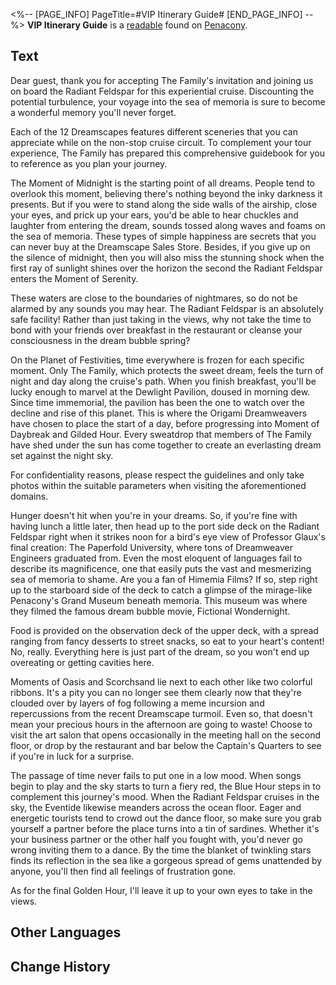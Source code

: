 <%-- [PAGE_INFO]
PageTitle=#VIP Itinerary Guide#
[END_PAGE_INFO] --%>
{{Readable Infobox
|id           = 375
|partIds      = 190670
|title        = 
|image        = Item Penacony Readable 2.png
|world        = Penacony
|parts        = 1
|author       = <!--to be added-->
|description  = A sightseeing itinerary guide for VIP guests aboard the Radiant Feldspar.
|part1        = VIP Itinerary Guide
|source1      = {{cx|Source missing}}
|characters   = 
|factions     = Penacony; The Family
}}
'''VIP Itinerary Guide''' is a [[readable]] found on [[Penacony]].
<!--
==Location==
{{Map Embed|<map name>|<marker id>}}
-->
==Text==
Dear guest, thank you for accepting The Family's invitation and joining us on board the Radiant Feldspar for this experiential cruise. Discounting the potential turbulence, your voyage into the sea of memoria is sure to become a wonderful memory you'll never forget.

Each of the 12 Dreamscapes features different sceneries that you can appreciate while on the non-stop cruise circuit. To complement your tour experience, The Family has prepared this comprehensive guidebook for you to reference as you plan your journey.

The Moment of Midnight is the starting point of all dreams. People tend to overlook this moment, believing there's nothing beyond the inky darkness it presents. But if you were to stand along the side walls of the airship, close your eyes, and prick up your ears, you'd be able to hear chuckles and laughter from entering the dream, sounds tossed along waves and foams on the sea of memoria. These types of simple happiness are secrets that you can never buy at the Dreamscape Sales Store. Besides, if you give up on the silence of midnight, then you will also miss the stunning shock when the first ray of sunlight shines over the horizon the second the Radiant Feldspar enters the Moment of Serenity.

These waters are close to the boundaries of nightmares, so do not be alarmed by any sounds you may hear. The Radiant Feldspar is an absolutely safe facility! Rather than just taking in the views, why not take the time to bond with your friends over breakfast in the restaurant or cleanse your consciousness in the dream bubble spring?

On the Planet of Festivities, time everywhere is frozen for each specific moment. Only The Family, which protects the sweet dream, feels the turn of night and day along the cruise's path. When you finish breakfast, you'll be lucky enough to marvel at the Dewlight Pavilion, doused in morning dew. Since time immemorial, the pavilion has been the one to watch over the decline and rise of this planet. This is where the Origami Dreamweavers have chosen to place the start of a day, before progressing into Moment of Daybreak and Gilded Hour. Every sweatdrop that members of The Family have shed under the sun has come together to create an everlasting dream set against the night sky.

For confidentiality reasons, please respect the guidelines and only take photos within the suitable parameters when visiting the aforementioned domains.

Hunger doesn't hit when you're in your dreams. So, if you're fine with having lunch a little later, then head up to the port side deck on the Radiant Feldspar right when it strikes noon for a bird's eye view of Professor Glaux's final creation: The Paperfold University, where tons of Dreamweaver Engineers graduated from. Even the most eloquent of languages fail to describe its magnificence, one that easily puts the vast and mesmerizing sea of memoria to shame. Are you a fan of Himemia Films? If so, step right up to the starboard side of the deck to catch a glimpse of the mirage-like Penacony's Grand Museum beneath memoria. This museum was where they filmed the famous dream bubble movie, Fictional Wondernight.

Food is provided on the observation deck of the upper deck, with a spread ranging from fancy desserts to street snacks, so eat to your heart's content! No, really. Everything here is just part of the dream, so you won't end up overeating or getting cavities here.

Moments of Oasis and Scorchsand lie next to each other like two colorful ribbons. It's a pity you can no longer see them clearly now that they're clouded over by layers of fog following a meme incursion and repercussions from the recent Dreamscape turmoil. Even so, that doesn't mean your precious hours in the afternoon are going to waste! Choose to visit the art salon that opens occasionally in the meeting hall on the second floor, or drop by the restaurant and bar below the Captain's Quarters to see if you're in luck for a surprise.

The passage of time never fails to put one in a low mood. When songs begin to play and the sky starts to turn a fiery red, the Blue Hour steps in to complement this journey's mood. When the Radiant Feldspar cruises in the sky, the Eventide likewise meanders across the ocean floor. Eager and energetic tourists tend to crowd out the dance floor, so make sure you grab yourself a partner before the place turns into a tin of sardines. Whether it's your business partner or the other half you fought with, you'd never go wrong inviting them to a dance. By the time the blanket of twinkling stars finds its reflection in the sea like a gorgeous spread of gems unattended by anyone, you'll then find all feelings of frustration gone.

As for the final Golden Hour, I'll leave it up to your own eyes to take in the views.

<!--
==Trivia==
* 
-->
==Other Languages==
{{Other Languages
|en   = VIP Itinerary Guide
|zhs  = 贵宾行程规划参考
|zht  = 貴賓行程規劃參考
|ja   = VIPスケジュールプラン参考用
|ko   = 귀빈 항해 일정 안내서
|es   = Itinerario para visitantes VIP
|fr   = Guide touristique pour VIP
|ru   = Путеводитель для VIP-гостей
|th   = ข้อมูลอ้างอิงแผนการเดินทางวีไอพี
|vi   = Tham Khảo Quy Hoạch Hành Trình VIP
|de   = VIP-Reiseführer
|id   = Referensi Rencana Perjalanan Tamu VIP
|pt   = Guia de Itinerário VIP
}}

==Change History==
{{Change History|2.3}}